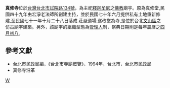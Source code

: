 '''真修寺'''位於[[台灣|台灣]][[台北市|台北市]][[試院路134號|試院路134號]]，為主祀[[釋迦牟尼|釋迦牟尼]]之[[佛教|佛教]]廟宇。原為真修堂,民國四十九年由宏淨老法師所創建主持，並於民國七十年六月提供私有土地重新修建,至民國七十一年十月二十八日落成 莊嚴道場,遂改堂為寺,是位於台北[[文山區|文山區]]之仿古廟宇建築。另外，該廟宇的組織型態為[[管理人|管理人]]制，祭典日期則是每年農曆之[[四月初八|四月初八]]。

==參考文獻==
*台北市民政局編，《台北市寺廟概覽》，1994年，台北市，台北市民政局
*真修寺沿革

[[Category:台北市佛寺|W]]